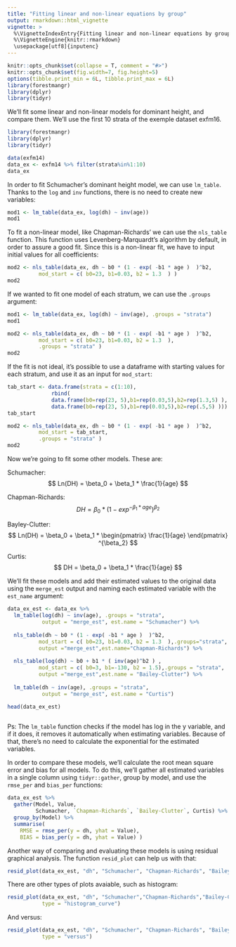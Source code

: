 ---
title: "Fitting linear and non-linear equations by group"
output: rmarkdown::html_vignette
vignette: >
  %\VignetteIndexEntry{Fitting linear and non-linear equations by group}
  %\VignetteEngine{knitr::rmarkdown}
  \usepackage[utf8]{inputenc}
---
  
```{r, echo = FALSE, message = FALSE, warning=FALSE}
knitr::opts_chunk$set(collapse = T, comment = "#>")
knitr::opts_chunk$set(fig.width=7, fig.height=5)
options(tibble.print_min = 6L, tibble.print_max = 6L)
library(forestmangr)
library(dplyr)
library(tidyr)
```

We'll fit some linear and non-linear models for dominant height, and compare them. We'll use the first 10 strata of the exemple dataset exfm16.
```{r}
library(forestmangr)
library(dplyr)
library(tidyr)

data(exfm14)
data_ex <- exfm14 %>% filter(strata%in%1:10)
data_ex
```

In order to fit Schumacher's dominant height model, we can use `lm_table`. Thanks to the `log` and `inv` functions, there is no need to create new variables:
```{r}
mod1 <- lm_table(data_ex, log(dh) ~ inv(age))
mod1
```

To fit a non-linear model, like Chapman-Richards' we can use the `nls_table` function. This function uses Levenberg-Marquardt's algorithm by default, in order to assure a good fit. Since this is a non-linear fit, we have to input initial values for all coefficients:
```{r}
mod2 <- nls_table(data_ex, dh ~ b0 * (1 - exp( -b1 * age )  )^b2, 
          mod_start = c( b0=23, b1=0.03, b2 = 1.3  ) )
mod2
```

If we wanted to fit one model of each stratum, we can use the `.groups` argument:
```{r}
mod1 <- lm_table(data_ex, log(dh) ~ inv(age), .groups = "strata")
mod1
```


```{r}
mod2 <- nls_table(data_ex, dh ~ b0 * (1 - exp( -b1 * age )  )^b2, 
          mod_start = c( b0=23, b1=0.03, b2 = 1.3  ),
          .groups = "strata" )
mod2
```

If the fit is not ideal, it's possible to use a dataframe with starting values for each stratum, and use it as an input for `mod_start`:
```{r}
tab_start <- data.frame(strata = c(1:10), 
              rbind(
              data.frame(b0=rep(23, 5),b1=rep(0.03,5),b2=rep(1.3,5) ), 
              data.frame(b0=rep(23, 5),b1=rep(0.03,5),b2=rep(.5,5) )))
tab_start
```

```{r}
mod2 <- nls_table(data_ex, dh ~ b0 * (1 - exp( -b1 * age )  )^b2, 
          mod_start = tab_start,
          .groups = "strata" )
mod2
```

Now we're going to fit some other models. These are:

Schumacher:
$$ Ln(DH) = \beta_0 + \beta_1 * \frac{1}{age} $$

Chapman-Richards:
$$ DH = \beta_0 * (1 - exp^{-\beta_1 * age})^{\beta_2}  $$

Bayley-Clutter:
$$ Ln(DH) = \beta_0 + \beta_1 * \begin{pmatrix} \frac{1}{age} \end{pmatrix} ^{\beta_2}  $$

Curtis:
$$ DH = \beta_0 + \beta_1 * \frac{1}{age} $$

We'll fit these models and add their estimated values to the original data using the `merge_est` output and naming each estimated variable with the `est_name` argument:
```{r}
data_ex_est <- data_ex %>% 
  lm_table(log(dh) ~ inv(age), .groups = "strata",
           output = "merge_est", est.name = "Schumacher") %>% 
  
  nls_table(dh ~ b0 * (1 - exp( -b1 * age )  )^b2, 
          mod_start = c( b0=23, b1=0.03, b2 = 1.3  ),.groups="strata",
          output ="merge_est",est.name="Chapman-Richards") %>% 
  
  nls_table(log(dh) ~ b0 + b1 * ( inv(age)^b2 ) , 
          mod_start = c( b0=3, b1=-130, b2 = 1.5),.groups = "strata",
          output ="merge_est",est.name = "Bailey-Clutter") %>% 
  
  lm_table(dh ~ inv(age), .groups = "strata",
           output = "merge_est", est.name = "Curtis") 

head(data_ex_est)  
  
```
Ps: The `lm_table` function checks if the model has log in the y variable, and if it does, it removes it automatically when estimating variables. Because of that, there's no need to calculate the exponential for the estimated variables.

In order to compare these models, we'll calculate the root mean square error and bias for all models. To do this, we'll gather all estimated variables in a single column using `tidyr::gather`, group by model, and use the `rmse_per` and `bias_per` functions:
```{r}
data_ex_est %>% 
  gather(Model, Value, 
         Schumacher, `Chapman-Richards`, `Bailey-Clutter`, Curtis) %>% 
  group_by(Model) %>% 
  summarise(
    RMSE = rmse_per(y = dh, yhat = Value),
    BIAS = bias_per(y = dh, yhat = Value) )
```

Another way of comparing and evaluating these models is using residual graphical analysis. The function `resid_plot` can help us with that:
```{r, warning=FALSE, message=FALSE}
resid_plot(data_ex_est, "dh", "Schumacher", "Chapman-Richards", "Bailey-Clutter", "Curtis")
```

There are other types of plots avaiable, such as histogram:
```{r, warning=FALSE, message=FALSE}
resid_plot(data_ex_est, "dh", "Schumacher","Chapman-Richards","Bailey-Clutter", "Curtis",
           type = "histogram_curve")
```

And versus:
```{r, warning=FALSE, message=FALSE}
resid_plot(data_ex_est, "dh", "Schumacher", "Chapman-Richards", "Bailey-Clutter", "Curtis",
           type = "versus")
```